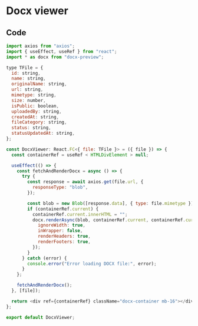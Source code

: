 # Docx viewer

## Code

```javascript
import axios from "axios";
import { useEffect, useRef } from "react";
import * as docx from "docx-preview";

type TFile = {
  id: string,
  name: string,
  originalName: string,
  url: string,
  mimetype: string,
  size: number,
  isPublic: boolean,
  uploadedBy: string,
  createdAt: string,
  fileCategory: string,
  status: string,
  statusUpdatedAt: string,
};

const DocxViewer: React.FC<{ file: TFile }> = ({ file }) => {
  const containerRef = useRef < HTMLDivElement > null;

  useEffect(() => {
    const fetchAndRenderDocx = async () => {
      try {
        const response = await axios.get(file.url, {
          responseType: "blob",
        });

        const blob = new Blob([response.data], { type: file.mimetype });
        if (containerRef.current) {
          containerRef.current.innerHTML = "";
          docx.renderAsync(blob, containerRef.current, containerRef.current, {
            ignoreWidth: true,
            inWrapper: false,
            renderHeaders: true,
            renderFooters: true,
          });
        }
      } catch (error) {
        console.error("Error loading DOCX file:", error);
      }
    };

    fetchAndRenderDocx();
  }, [file]);

  return <div ref={containerRef} className="docx-container mb-16"></div>;
};

export default DocxViewer;
```
